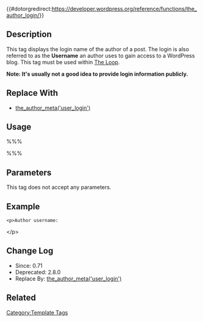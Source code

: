 {{#dotorgredirect:https://developer.wordpress.org/reference/functions/the_author_login/}}

{{Deprecated}}
== Description ==

This tag displays the login name of the author of a post. The login is also referred to as the '''Username''' an author uses to gain access to a WordPress blog. This tag must be used within [[The Loop]].  

'''Note: It's usually not a good idea to provide login information publicly.'''

== Replace With ==

* [[Template_Tags/the_author_meta | the_author_meta('user_login')]]

== Usage ==

%%% <?php the_author_login(); ?> %%%

== Parameters ==

This tag does not accept any parameters.

== Example ==

 &lt;p&gt;Author username: <?php the_author_login(); ?>&lt;/p&gt;

== Change Log ==

* Since: 0.71
* Deprecated: 2.8.0
* Replace By: [[Template_Tags/the_author_meta | the_author_meta('user_login')]]

== Related ==

{{Author Tags}}

{{Tag Footer}}

[[Category:Template Tags]]